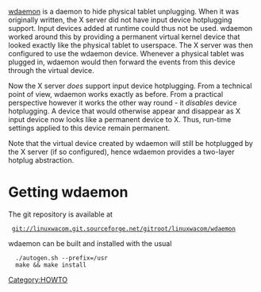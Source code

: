 {{Warning|reason=This content does not apply yet. [[wdaemon]] is not yet part of the linuxwacom project}}

[[wdaemon]] is a daemon to hide physical tablet unplugging. When it was originally written, the X server did not have input device hotplugging support. Input devices added at runtime could thus not be used. wdaemon worked around this by providing a permanent virtual kernel device that looked exactly like the physical tablet to userspace. The X server was then configured to use the wdaemon device. Whenever a physical tablet was plugged in, wdaemon would then forward the events from this device through the virtual device.

Now the X server ''does'' support input device hotplugging. From a technical point of view, wdaemon works exactly as before. From a practical perspective however it works the other way round - it ''disables'' device hotplugging. A device that would otherwise appear and disappear as X input device now looks like a permanent device to X. Thus, run-time settings applied to this device remain permanent.

Note that the virtual device created by wdaemon will still be hotplugged by the X server (if so configured), hence wdaemon provides a two-layer hotplug abstraction.

= Getting wdaemon =

The git repository is available at
  git://linuxwacom.git.sourceforge.net/gitroot/linuxwacom/wdaemon

wdaemon can be built and installed with the usual
   ./autogen.sh --prefix=/usr
   make && make install

[[Category:HOWTO]]